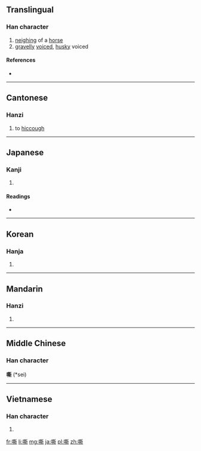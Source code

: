 ==Translingual==

===Han character===
{{Han char|rn=30|rad=口|as=12|sn=15|four=6202<sub>1</sub>|canj=口廿金中 (RTCL)|ids=⿰[[口]][[斯]]}}

# [[neigh]]ing of a [[horse]]
# [[gravelly]] [[voice]]d, [[husky]] voiced

====References====
* {{Han ref|kx=0207.140|dkj=04260|dj=0430.120|hdz=10681.060|uh=5636|ud=22070|bh=BC52|bd=48210}}

----

==Cantonese==

===Hanzi===
{{yue-hanzi|jyut=[[sai1]]|y=sai1}}

# to [[hiccough]]

----

==Japanese==

===Kanji===
{{ja-kanji|grade=|rs=口12}}

# {{defn|lang=ja|sort=口12}}

====Readings====
* {{ja-readings|on=[[せい]] (sei)|kun=[[いななく]] (inanaku)}}

----

==Korean==

===Hanja===
{{ko-hanja|hangeul=시|rv=si|mr=si}}

# {{defn|lang=ko|sort=口12}}

----

==Mandarin==

===Hanzi===
{{cmn-hanzi|pin=[[sī]] ([[si1]])|wg=ssu<sup>1</sup>}}

# {{defn|lang=cmn|sort=口12}}

----

==Middle Chinese==
===Han character===
'''嘶''' (*sei)<!--note: asterisk indicates that this character appears more than four times in the Tang Dynasty corpus of literature-->

----

==Vietnamese==

===Han character===
{{vi-hantu|[[tê]]|rs=口12}}

# {{defn|lang=vi|sort=口12}}

[[fr:嘶]]
[[li:嘶]]
[[mg:嘶]]
[[ja:嘶]]
[[pl:嘶]]
[[zh:嘶]]